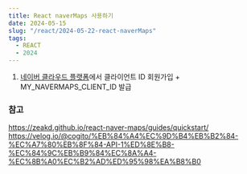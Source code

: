 ```yaml
---
title: React naverMaps 사용하기
date: 2024-05-15
slug: "/react/2024-05-22-react-naverMaps"
tags:
  - REACT
  - 2024
---
```


1. [네이버 클라우드 플랫폼](https://auth.ncloud.com/login)에서 클라이언트 ID
회원가입 + MY_NAVERMAPS_CLIENT_ID 발급




### 참고
https://zeakd.github.io/react-naver-maps/guides/quickstart/
https://velog.io/@cogito/%EB%84%A4%EC%9D%B4%EB%B2%84-%EC%A7%80%EB%8F%84-API-1%ED%8E%B8-%EC%84%9C%EB%B9%84%EC%8A%A4-%EC%8B%A0%EC%B2%AD%ED%95%98%EA%B8%B0